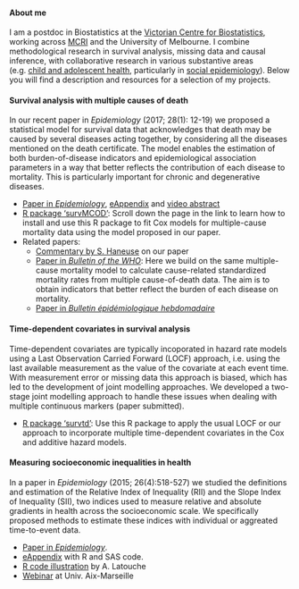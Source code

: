 #### About me
I am a postdoc in Biostatistics at the [Victorian Centre for Biostatistics](www.vicbiostat.org.au), working across [MCRI](https://www.mcri.edu.au/users/margarita-moreno-betancur) and the University of Melbourne. I combine methodological research in survival analysis, missing data and causal inference, with collaborative research in various substantive areas (e.g. [child and adolescent health](https://www.mcri.edu.au/research/themes/population-health/centre-adolescent-health), particularly in [social epidemiology](https://health.adelaide.edu.au/betterstart/)). Below you will find a description and resources for a selection of my projects.


#### Survival analysis with multiple causes of death

In our recent paper in *Epidemiology* (2017; 28(1): 12-19) we proposed a statistical model for survival data that acknowledges that death may be caused by several diseases acting together, by considering all the diseases mentioned on the death certificate. The model enables the estimation of both burden-of-disease indicators and epidemiological association parameters in a way that better reflects the contribution of each disease to mortality. This is particularly important for chronic and degenerative diseases.

* [Paper in *Epidemiology*](http://journals.lww.com/epidem/Abstract/2017/01000/Survival_Analysis_with_Multiple_Causes_of_Death_.3.aspx),  [eAppendix](http://download.lww.com/wolterskluwer_vitalstream_com/PermaLink/EDE/B/EDE_2016_06_22_MORENOBETANCUR_15-522_SDC001.pdf) and [video abstract](http://wolterskluwer.http.internapcdn.net/wolterskluwer_vitalstream_com/MP4s/permalink/ede/b/ede_2016_07_15_betancur_15-0522_sdc9.mp4)
* [R package 'survMCOD'](https://github.com/moreno-betancur/survMCOD): Scroll down the page in the link to learn how to install and use this R package to fit Cox models for multiple-cause mortality data using the model proposed in our paper.
* Related papers:
     + [Commentary by S. Haneuse](http://journals.lww.com/epidem/Citation/2017/01000/Commentary___Multiple_Causes_of_Death__The.5.aspx) on our paper
     + [Paper in *Bulletin of the WHO*](http://www.who.int/bulletin/volumes/94/12/16-172189.pdf): Here we build on the same multiple-cause mortality model to calculate cause-related standardized mortality rates from multiple cause-of-death data. The aim is to obtain indicators that better reflect the burden of each disease on mortality.
     + [Paper in *Bulletin épidémiologique hebdomadaire*](http://invs.santepubliquefrance.fr/beh/2017/1/pdf/2017_1_2.pdf)

#### Time-dependent covariates in survival analysis

Time-dependent covariates are typically incoporated in hazard rate models using a Last Observation Carried Forward (LOCF) approach, i.e. using the last available measurement as the value of the covariate at each event time. With measurement error or missing data this approach is biased, which has led to the development of joint modelling approaches. We developed a two-stage joint modelling approach to handle these issues when dealing with multiple continuous markers (paper submitted).

* [R package 'survtd'](https://github.com/moreno-betancur/survtd): Use this R package to apply the usual LOCF or our approach to incorporate multiple time-dependent covariates in the Cox and additive hazard models.

#### Measuring socioeconomic inequalities in health

In a paper in *Epidemiology* (2015; 26(4):518-527) we studied the definitions and estimation of the Relative Index of Inequality (RII) and the Slope Index of Inequality (SII), two indices used to measure relative and absolute gradients in health across the socioeconomic scale. We specifically proposed methods to estimate these indices with individual or aggreated time-to-event data.

* [Paper in *Epidemiology*](http://journals.lww.com/epidem/Abstract/2015/07000/Relative_Index_of_Inequality_and_Slope_Index_of.12.aspx). 
* [eAppendix](http://download.lww.com/wolterskluwer_vitalstream_com/PermaLink/EDE/A/EDE_2015_04_01_MORENOBETANCUR_EDE14-467_SDC1.pdf) with R and SAS code.
* [R code illustration](https://rpubs.com/latoucha/206380) by A. Latouche
* [Webinar](https://www.youtube.com/watch?v=S6u3AcrtBuU) at Univ. Aix-Marseille


